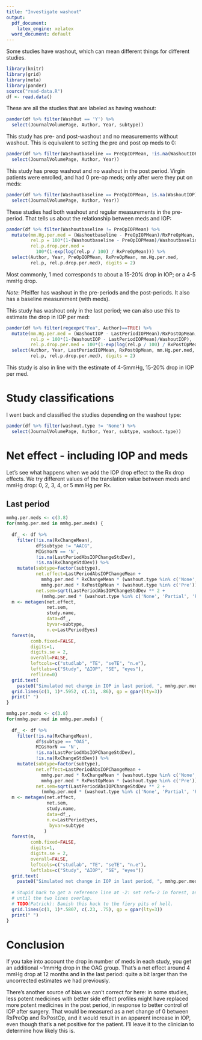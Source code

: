 ```yaml
---
title: "Investigate washout"
output:
  pdf_document:
    latex_engine: xelatex
  word_document: default
---
```


Some studies have washout, which can mean different things for different studies.


```r
library(knitr)
library(grid)
library(meta)
library(pander)
source("read-data.R")
df <- read.data()
```

These are all the studies that are labeled as having washout:


```r
pander(df %>% filter(WashOut == 'Y') %>% 
  select(JournalVolumePage, Author, Year, subtype))
```

This study has pre- and post-washout and no measurements without washout. This is
equivalent to setting the pre and post op meds to 0:

```r
pander(df %>% filter(Washoutbaseline == PreOpIOPMean, !is.na(WashoutIOP)) %>% 
  select(JournalVolumePage, Author, Year))
```

This study has preop washout and no washout in the post period. Virgin patients
were enrolled, and had 0 pre-op meds; only after were they put on meds:

```r
pander(df %>% filter(Washoutbaseline == PreOpIOPMean, is.na(WashoutIOP)) %>% 
  select(JournalVolumePage, Author, Year))
```

These studies had both washout and regular measurements in the pre-period. That 
tells us about the relationship between meds and IOP:

```r
pander(df %>% filter(Washoutbaseline != PreOpIOPMean) %>% 
  mutate(mm.Hg.per.med = (Washoutbaseline - PreOpIOPMean)/RxPreOpMean,
         rel.p = 100*(1-(Washoutbaseline - PreOpIOPMean)/Washoutbaseline),
         rel.p.drop.per.med = 
           100*(1-exp(log(rel.p / 100) / RxPreOpMean))) %>%
  select(Author, Year, PreOpIOPMean, RxPreOpMean, mm.Hg.per.med, 
         rel.p, rel.p.drop.per.med), digits = 2)
```

Most commonly, 1 med corresponds to about a 15-20% drop in IOP; or a 4-5 mmHg 
drop. 

*Note*: Pfeiffer has washout in the pre-periods and the post-periods. It also 
has a baseline measurement (with meds).

This study has washout only in the last period; we can also use this to estimate
the drop in IOP per med:

```r
pander(df %>% filter(regexpr("Fea", Author)==TRUE) %>% 
  mutate(mm.Hg.per.med = (WashoutIOP - LastPeriodIOPMean)/RxPostOpMean,
         rel.p = 100*(1-(WashoutIOP - LastPeriodIOPMean)/WashoutIOP),
         rel.p.drop.per.med = 100*(1-exp(log(rel.p / 100) / RxPostOpMean))) %>%
  select(Author, Year, LastPeriodIOPMean, RxPostOpMean, mm.Hg.per.med, 
         rel.p, rel.p.drop.per.med), digits = 2)
```

This study is also in line with the estimate of 4-5mmHg, 15-20% drop in IOP per 
med.

# Study classifications

I went back and classified the studies depending on the washout type:

```r
pander(df %>% filter(washout.type != 'None') %>% 
  select(JournalVolumePage, Author, Year, subtype, washout.type))
```

# Net effect - including IOP and meds

Let's see what happens when we add the IOP drop effect to the Rx drop effects.
We try different values of the translation value between meds and mmHg drop:
0, 2, 3, 4, or 5 mm Hg per Rx.

## Last period

```r
mmhg.per.meds <- c(3.8)
for(mmhg.per.med in mmhg.per.meds) {
  
  df_ <- df %>% 
    filter(!is.na(RxChangeMean), 
           df$subtype != "AACG", 
           MIGsYorN == 'N',
           !is.na(LastPeriodAbsIOPChangeStdDev),
           !is.na(RxChangeStdDev)) %>% 
    mutate(subtype=factor(subtype),
           net.effect=LastPeriodAbsIOPChangeMean + 
             mmhg.per.med * RxChangeMean * (washout.type %in% c('None', 'Partial')) +
             mmhg.per.med * RxPostOpMean * (washout.type %in% c('Pre')),
           net.sem=sqrt(LastPeriodAbsIOPChangeStdDev ** 2 + 
             (mmhg.per.med * (washout.type %in% c('None', 'Partial', 'Pre')) * RxChangeStdDev) ** 2) / sqrt(LastPeriodEyes))
  m <- metagen(net.effect,
               net.sem, 
               study.name, 
               data=df_,
               byvar=subtype,
               n.e=LastPeriodEyes)
  forest(m, 
         comb.fixed=FALSE, 
         digits=1, 
         digits.se = 2, 
         overall=FALSE, 
         leftcols=c("studlab", "TE", "seTE", "n.e"),
         leftlabs=c("Study", "ΔIOP", "SE", "eyes"),
         refline=0)
  grid.text(
    paste0("Simulated net change in IOP in last period, ", mmhg.per.med, " mm Hg per med"), .5, .97, gp=gpar(cex=1.3))
  grid.lines(c(1, 1)*.5952, c(.11, .86), gp = gpar(lty=3))
  print(" ")
}
```

```r
mmhg.per.meds <- c(3.8)
for(mmhg.per.med in mmhg.per.meds) {
  
  df_ <- df %>% 
    filter(!is.na(RxChangeMean), 
           df$subtype == "OAG", 
           MIGsYorN == 'N',
           !is.na(LastPeriodAbsIOPChangeStdDev),
           !is.na(RxChangeStdDev)) %>% 
    mutate(subtype=factor(subtype),
           net.effect=LastPeriodAbsIOPChangeMean + 
             mmhg.per.med * RxChangeMean * (washout.type %in% c('None', 'Partial')) +
             mmhg.per.med * RxPostOpMean * (washout.type %in% c('Pre')),
           net.sem=sqrt(LastPeriodAbsIOPChangeStdDev ** 2 + 
             (mmhg.per.med * (washout.type %in% c('None', 'Partial', 'Pre')) * RxChangeStdDev) ** 2) / sqrt(LastPeriodEyes))
  m <- metagen(net.effect,
               net.sem, 
               study.name, 
               data=df_,
               n.e=LastPeriodEyes,
                byvar=subtype
              )
  forest(m, 
         comb.fixed=FALSE, 
         digits=1, 
         digits.se = 2, 
         overall=FALSE, 
         leftcols=c("studlab", "TE", "seTE", "n.e"),
         leftlabs=c("Study", "ΔIOP", "SE", "eyes"))
  grid.text(
    paste0("Simulated net change in IOP in last period, ", mmhg.per.med, " mm Hg per med"), .5, .97, gp=gpar(cex=1.3))
  
  # Stupid hack to get a reference line at -2: set ref=-2 in forest, and mess with the number
  # until the two lines overlap.
  # TODO(Patrick): Banish this hack to the fiery pits of hell.
  grid.lines(c(1, 1)*.5807, c(.23, .75), gp = gpar(lty=3))
  print(" ")
}
```


# Conclusion

If you take into account the drop in number of meds in each study, you get an 
additional ~1mmHg drop in the OAG group. That's a net effect around 4 mmHg drop at
12 months and in the last period: quite a bit larger than the uncorrected
estimates we had previously.

There's another source of bias we can't correct for here: in some studies, less
potent medicines with better side effect profiles might have replaced more 
potent medicines in the post period, in response to better control of IOP after 
surgery. That would be measured as a net change of 0 between RxPreOp and 
RxPostOp, and it would result in an apparent increase in IOP, even though that's
a net positive for the patient. I'll leave it to the clinician to determine how
likely this is.